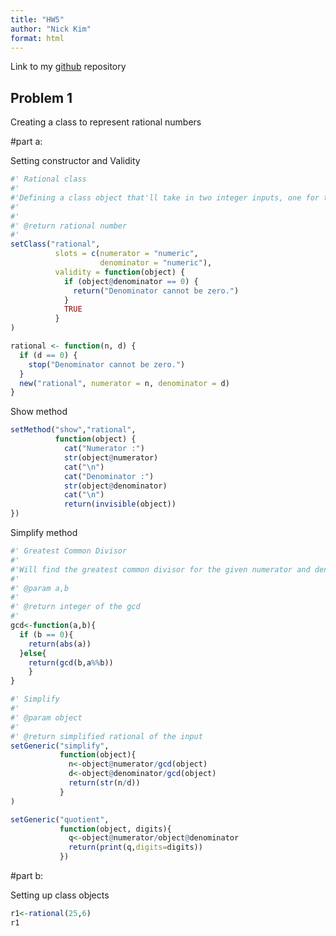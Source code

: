 ```yaml
---
title: "HW5"
author: "Nick Kim"
format: html
---
```


Link to my [github]("www.github.com/nick-kimm/STAT-506") repository 

## Problem 1

Creating a class to represent rational numbers

#part a:

Setting constructor and Validity 
```r
#' Rational class
#' 
#'Defining a class object that'll take in two integer inputs, one for the numerator and one for the denominator. This will be used to return a rational number given the input.
#'
#'
#' @return rational number
#' 
setClass("rational",
          slots = c(numerator = "numeric",
                    denominator = "numeric"),
          validity = function(object) {
            if (object@denominator == 0) {
              return("Denominator cannot be zero.")
            }
            TRUE
          }
)

rational <- function(n, d) {
  if (d == 0) {
    stop("Denominator cannot be zero.")
  }
  new("rational", numerator = n, denominator = d)
}
```

Show method
```r
setMethod("show","rational",
          function(object) {
            cat("Numerator :")
            str(object@numerator)
            cat("\n")
            cat("Denominator :")
            str(object@denominator)
            cat("\n")
            return(invisible(object))
})
```

Simplify method
```r
#' Greatest Common Divisor
#'
#'Will find the greatest common divisor for the given numerator and denominator values in the "rational" object. The function will use the Euclidean method, which is a recursive solution to get the gcd. This algorithm will continiously take the mod of the numbers until the remainder is zero, where a will store the value of previous operation. 
#'
#' @param a,b 
#'
#' @return integer of the gcd
#' 
gcd<-function(a,b){
  if (b == 0){
    return(abs(a))
  }else{
    return(gcd(b,a%%b))
    }
}

#' Simplify
#'
#' @param object 
#'
#' @return simplified rational of the input
setGeneric("simplify",
           function(object){
             n<-object@numerator/gcd(object)
             d<-object@denominator/gcd(object)
             return(str(n/d))
           }
)
```

```r
setGeneric("quotient",
           function(object, digits){
             q<-object@numerator/object@denominator
             return(print(q,digits=digits))
           })
```


#part b:

Setting up class objects
```r
r1<-rational(25,6)
r1
```

